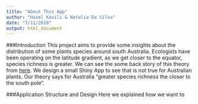 ```yaml
---
title: "About This App"
author: "Hazel Kavili & Natalia Da Silva"
date: "7/11/2018"
output: html_document
---
```


###Introduction
This project aims to provide some insights about the distribution of some plants species around south Australia.
Ecologists have been operating on the latitude gradient, as we get closer to the equator, species richness is greater. We can see the some back story of this theory from [here](https://en.wikipedia.org/wiki/Latitudinal_gradients_in_species_diversity). We design a small Shiny App to see that is not true for Australian plants. Our theory says for Australia "greater species richness the closer to the south pole".

###Application Structure and Design
Here we explained how we want to 